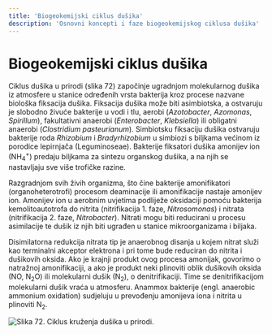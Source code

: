 ```yaml
---
title: 'Biogeokemijski ciklus dušika'
description: 'Osnovni koncepti i faze biogeokemijskog ciklusa dušika'
---
```


# Biogeokemijski ciklus dušika

Ciklus dušika u prirodi (slika 72) započinje ugradnjom molekularnog dušika iz atmosfere u stanice određenih vrsta bakterija kroz procese nazvane biološka fiksacija dušika. Fiksacija dušika može biti asimbiotska, a ostvaruju je slobodno živuće bakterije u vodi i tlu, aerobi (*Azotobacter*, *Azomonas*, *Spirillum*), fakultativni anaerobi (*Enterobacter*, *Klebsiella*) ili obligatni anaerobi (*Clostridium pasteurianum*). Simbiotsku fiksaciju dušika ostvaruju bakterije roda *Rhizobium* i *Bradyrhizobium* u simbiozi s biljkama većinom iz porodice lepirnjača (Leguminoseae). Bakterije fiksatori dušika amonijev ion (NH<sub>4</sub><sup>+</sup>) predaju biljkama za sintezu organskog dušika, a na njih se nastavljaju sve više trofičke razine.

Razgradnjom svih živih organizma, što čine bakterije amonifikatori (organoheterotrofi) procesom deaminacije ili amonifikacije nastaje amonijev ion. Amonijev ion u aerobnim uvjetima podliježe oksidaciji pomoću bakterija kemolitoautotrofa do nitrita (nitrifikacija 1. faze, *Nitrosomonas*) i nitrata (nitrifikacija 2. faze, *Nitrobacter*). Nitrati mogu biti reducirani u procesu asimilacije te dušik iz njih biti ugrađen u stanice mikroorganizama i biljaka.

Disimilatorna redukcija nitrata tip je anaerobnog disanja u kojem nitrat služi kao terminalni akceptor elektrona i pri tome bude reduciran do nitrita i dušikovih oksida. Ako je krajnji produkt ovog procesa amonijak, govorimo o natražnoj amonifikaciji, a ako je produkt neki plinoviti oblik dušikovih oksida (NO, N<sub>2</sub>O) ili molekularni dušik (N<sub>2</sub>), o denitrifikaciji. Time se denitrifikacijom molekularni dušik vraća u atmosferu. Anammox bakterije (engl. anaerobic ammonium oxidation) sudjeluju u prevođenju amonijeva iona i nitrita u plinoviti N<sub>2</sub>.

![Slika 72. Ciklus kruženja dušika u prirodi.](/Images/slika72.jpg)
